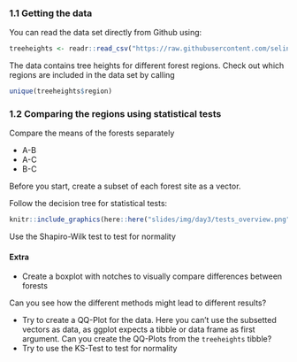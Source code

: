 ### 1.1 Getting the data

You can read the data set directly from Github using:

```r
treeheights <- readr::read_csv("https://raw.githubusercontent.com/selinaZitrone/intro-r-data-analysis/master/data/treeheight.csv")
```

The data contains tree heights for different forest regions. Check out which regions are included in the data set by calling

```r
unique(treeheights$region)
```

### 1.2 Comparing the regions using statistical tests

Compare the means of the forests separately

- A-B
- A-C
- B-C

Before you start, create a subset of each forest site as a vector.

Follow the decision tree for statistical tests:

```r
knitr::include_graphics(here::here("slides/img/day3/tests_overview.png"))
```

Use the Shapiro-Wilk test to test for normality

#### Extra

- Create a boxplot with notches to visually compare differences between forests

Can you see how the different methods might lead to different results?

- Try to create a QQ-Plot for the data. Here you can't use the subsetted vectors as data, as ggplot expects a tibble or data frame as first argument. Can you create the QQ-Plots from the `treeheights` tibble? 
- Try to use the KS-Test to test for normality


